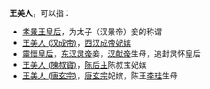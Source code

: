 '''王美人'''，可以指：
*[[孝景王皇后|孝景王皇后]]，为太子（汉景帝）妾的称谓
*[[王美人_(汉成帝)|王美人 (汉成帝)]]，[[汉成帝|西汉成帝]][[妃嬪|妃嫔]]
*[[靈懷皇后|靈懷皇后]]，[[汉灵帝|东汉灵帝]]妾，[[汉献帝|汉献帝]]生母，追封灵怀皇后
*[[王美人_(陳叔寶)|王美人 (陳叔寶)]]，[[陈叔宝|陈后主]]陈叔宝妃嫔
*[[王美人_(唐玄宗)|王美人 (唐玄宗)]]，[[唐玄宗|唐玄宗]]妃嫔，陈王[[李珪|李珪]]生母

{{Disambig|W|Cat=三字封號消歧義}}